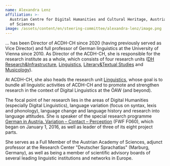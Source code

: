 ```yaml
---
name: Alexandra Lenz
affiliation: >-
  Austrian Centre for Digital Humanities and Cultural Heritage, Austrian Academy
  of Sciences
image: /assets/content/en/steering-committee/alexandra-lenz/image.png
---
```

... has been Director of ACDH-CH since 2020 (having previously served as Vice Director) and full professor of German linguistics at the University of Vienna since 2010. As Director of the ACDH-CH, she is responsible for the research institute as a whole, which consists of four research units ([DH Research\&Infrastructure](https://www.oeaw.ac.at/acdh/research-units/dh-researchinfrastructure), [Linguistics](https://www.oeaw.ac.at/acdh/research-units/linguistics), [Literary\&Textual Studies](https://www.oeaw.ac.at/acdh/research-units/literarytextual-studies) and [Musicology](https://www.oeaw.ac.at/acdh/research-units/musicology)).

At ACDH-CH, she also heads the research unit [Linguistics](https://www.oeaw.ac.at/acdh/research-units/linguistics), whose goal is to bundle all linguistic activities of ACDH-CH and to promote and strengthen research in the context of Digital Linguistics at the ÖAW (and beyond).

The focal point of her research lies in the areas of Digital Humanities (especially Digital Linguistics), language variation (focus on syntax, lexis and phonology), language change and language history and research into language attitudes. She is speaker of the special research programme [German in Austria. Variation – Contact – Perception](https://www.oeaw.ac.at/acdh/projects/german-in-austria) (FWF F060), which began on January 1, 2016, as well as leader of three of its eight project parts.

She serves as a Full Member of the Austrian Academy of Sciences, adjunct professor at the Research Center "Deutscher Sprachatlas" (Marburg, Germany), as well as being a member of scientific advisory boards of several leading linguistic institutions and networks in Europe.
